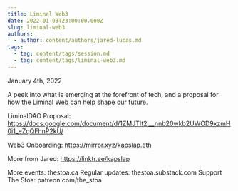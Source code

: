 ```yaml
---
title: Liminal Web3
date: 2022-01-03T23:00:00.000Z
slug: liminal-web3
authors:
  - author: content/authors/jared-lucas.md
tags:
  - tag: content/tags/session.md
  - tag: content/tags/liminal-web3.md
---
```


January 4th, 2022

A peek into what is emerging at the forefront of tech, and a proposal for how the Liminal Web can help shape our future.

LiminalDAO Proposal: https://docs.google.com/document/d/1ZMJTIt2i__nnb20wkb2UWOD9xzmH0i1_eZqQFhnP2kU/

Web3 Onboarding: https://mirror.xyz/kapslap.eth

More from Jared: https://linktr.ee/kapslap

More events: thestoa.ca
Regular updates: thestoa.substack.com
Support The Stoa: patreon.com/the_stoa
